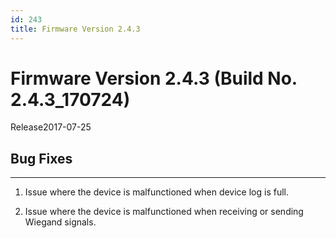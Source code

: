 ```yaml
---
id: 243
title: Firmware Version 2.4.3
---
```


# Firmware Version 2.4.3 (Build No. 2.4.3_170724)

Release<Separator/>2017-07-25

## Bug Fixes

---

1. Issue where the device is malfunctioned when device log is full.

1. Issue where the device is malfunctioned when receiving or sending Wiegand signals.